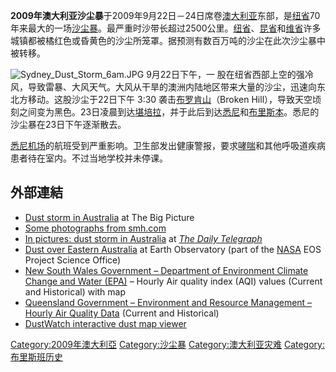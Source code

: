 {{Infobox storm
| name               = 2009年澳大利亞沙塵暴
| image              = Dust storm over eastern Australia - MODIS Terra 250m - 23 Sept 2009.jpg
| caption            =  由[[大地(人造衛星)|大地]]衛星所拍攝的[[中解析度成像光譜儀|MODIS]]，
2009年9月23日拍攝的澳大利亞東部地區沙塵暴衛星空拍圖。
| formed             = 2009年9月22日
| countries affected = {{flag|澳洲}}<br>{{flag|新西蘭}}<br>{{flag|新喀里多尼亞}}
| dissipated         = 2009年9月24日
| damages            = 無
| fatalities         = 無
}}

'''2009年澳大利亚沙尘暴'''于2009年9月22日－24日席卷[[澳大利亚|澳大利亚]]东部，是[[新南威爾士州|纽省]]70年来最大的一场[[沙尘暴|沙尘暴]]。最严重时沙带长超过2500公里。[[新南威爾士州|纽省]]、[[昆士蘭州|昆省]]和[[維多利亞州|维省]]许多城镇都被橘红色或昏黄色的沙尘所笼罩。据预测有数百万吨的沙尘在此次沙尘暴中被转移。

[[File:Sydney_Dust_Storm_6am.JPG|thumb]]
9月22日下午，一
股在纽省西部上空的强冷风，导致雷暴、大风天气。大风从干旱的澳洲内陆地区带来大量的沙尘，迅速向东北方移动。这股沙尘于22日下午 3:30 袭击[[布罗肯山|布罗肯山]]（Broken Hill），导致天空顷刻之间变为黑色。23日凌晨到达[[堪培拉|堪培拉]]，并于此后到达[[悉尼|悉尼]]和[[布里斯本|布里斯本]]。悉尼的沙尘暴在23日下午逐渐散去。

[[悉尼机场|悉尼机场]]的航班受到严重影响。卫生部发出健康警报，要求[[哮喘|哮喘]]和其他呼吸道疾病患者待在室内。不过当地学校并未停课。

==外部連結==
{{Commons category-inline}}

* [http://www.boston.com/bigpicture/2009/09/dust_storm_in_australia.html Dust storm in Australia]{{Wayback|url=http://www.boston.com/bigpicture/2009/09/dust_storm_in_australia.html |date=20160303190208 }} at The Big Picture
* [http://www.smh.com.au/photogallery/environment/dust-turns-sydney-sky-red/20090923-g0tw.html?selectedImage=0 Some photographs from smh.com]{{Wayback|url=http://www.smh.com.au/photogallery/environment/dust-turns-sydney-sky-red/20090923-g0tw.html?selectedImage=0 |date=20100325100507 }}
* [http://www.dailytelegraph.com.au/news/gallery/gallery-e6frewxi-1225778417848 In pictures: dust storm in Australia]{{Wayback|url=http://www.dailytelegraph.com.au/news/gallery/gallery-e6frewxi-1225778417848 |date=20120307172345 }} at ''[[The_Daily_Telegraph_(Australia)|The Daily Telegraph]]''
* [http://earthobservatory.nasa.gov/NaturalHazards/event.php?id=40275 Dust over Eastern Australia]{{Wayback|url=http://earthobservatory.nasa.gov/NaturalHazards/event.php?id=40275 |date=20170125192107 }} at Earth Observatory (part of the [[NASA|NASA]] EOS Project Science Office)
* [http://www.environment.nsw.gov.au/aqms/aqi.htm New South Wales Government – Department of Environment Climate Change and Water (EPA)]{{WebCite|url=https://www.webcitation.org/5k8aR41IV?url=http://www.environment.nsw.gov.au/aqms/aqi.htm |date=20090929000302 |dateformat=iso }} – Hourly Air quality index (AQI) values (Current and Historical) with map
* [http://www.ehp.qld.gov.au/air/data/search.php Queensland Government – Environment and Resource Management – Hourly Air Quality Data]{{Wayback|url=http://www.ehp.qld.gov.au/air/data/search.php |date=20181029210118 }} (Current and Historical)
* [https://web.archive.org/web/20130420152722/http://dustwatch.edu.au/index.php?option=com_content&view=article&id=43&Itemid=34 DustWatch interactive dust map viewer]


{{coord|-35.307|149.124|type:event_region:AU|name=Canberra|display=title}}

{{Commonscat|2009 Australian dust storm}}

[[Category:2009年澳大利亞|Category:2009年澳大利亞]]
[[Category:沙尘暴|Category:沙尘暴]]
[[Category:澳大利亚灾难|Category:澳大利亚灾难]]
[[Category:布里斯班历史|Category:布里斯班历史]]